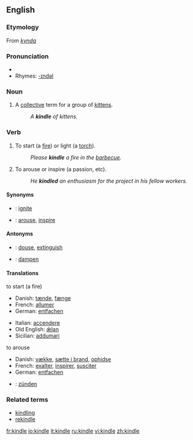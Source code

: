 ==English==

===Etymology===
From {{ON.}} ''[[kynda]]''

===Pronunciation===
*{{audio|en-us-kindle.ogg|Audio (US)}}
*Rhymes: [[Rhymes:English:-ɪndəl|-ɪndəl]]

===Noun===
{{en-noun}}

# {{obsolete}} A [[collective]] term for a group of [[kitten]]s.
#:''A '''kindle''' of kittens.''

===Verb===
{{en-verb|kindl|ing}}

#{{transitive}} To start (a [[fire]]) or light (a [[torch]]).
#:''Please '''kindle''' a fire in the [[barbecue]].''
#{{transitive}} To arouse or inspire (a passion, etc).
#:''He '''kindled''' an enthusiasm for the project in his fellow workers.''

====Synonyms====
*{{italbrac|to start a fire}}: [[ignite]]
*{{italbrac|to arouse}}: [[arouse]], [[inspire]]

====Antonyms====
*{{italbrac|to start a fire}}: [[douse]], [[extinguish]]
*{{italbrac|to arouse}}: [[dampen]]

====Translations====
;to start (a fire)
{{top}}
*Danish: [[tænde]], [[fænge]]
*French: [[allumer]]
*German: [[entfachen]]
{{mid}}
*Italian: [[accendere]]
*Old English: [[ælan|ǣlan]]
*Sicilian: [[addumari]]
{{bottom}}

;to arouse
{{top}}
*Danish: [[vække]], [[sætte i brand]], [[ophidse]]
*French: [[exalter]], [[inspirer]], [[susciter]]
*German: [[entfachen]]
{{mid}}
{{bottom}}

{{checktrans}}
*{{ttbc|German}}: [[zünden]]

===Related terms===
*[[kindling]]
*[[rekindle]]

[[fr:kindle]]
[[io:kindle]]
[[it:kindle]]
[[ru:kindle]]
[[vi:kindle]]
[[zh:kindle]]